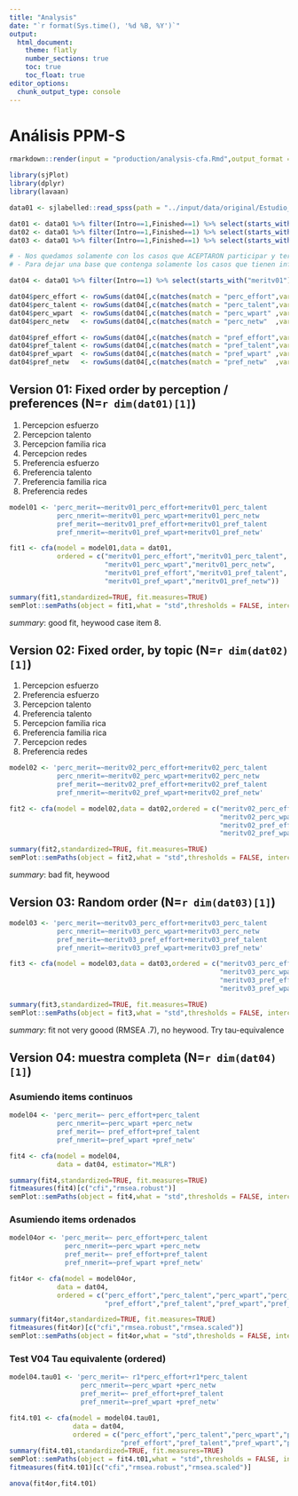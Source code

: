 ```yaml
---
title: "Analysis"
date: "`r format(Sys.time(), '%d %B, %Y')`"
output: 
  html_document:
    theme: flatly
    number_sections: true
    toc: true
    toc_float: true
editor_options: 
  chunk_output_type: console
---
```


# Análisis PPM-S

```r
rmarkdown::render(input = "production/analysis-cfa.Rmd",output_format = "html_document",output_dir = ".")
```

```r
library(sjPlot)
library(dplyr)
library(lavaan)

data01 <- sjlabelled::read_spss(path = "../input/data/original/Estudio_3_ola1_January_9_2020.sav",verbose = FALSE)

dat01 <- data01 %>% filter(Intro==1,Finished==1) %>% select(starts_with("meritv01")) %>% na.omit()
dat02 <- data01 %>% filter(Intro==1,Finished==1) %>% select(starts_with("meritv02")) %>% na.omit()
dat03 <- data01 %>% filter(Intro==1,Finished==1) %>% select(starts_with("meritv03_p")) %>% na.omit()

# - Nos quedamos solamente con los casos que ACEPTARON participar y terminaron el cuestionario.
# - Para dejar una base que contenga solamente los casos que tienen información completa en los ítems usamos na.omit()

dat04 <- data01 %>% filter(Intro==1) %>% select(starts_with("meritv01"),starts_with("meritv02"),starts_with("meritv03_p")) 

dat04$perc_effort <- rowSums(dat04[,c(matches(match = "perc_effort",vars = names(dat04)))],na.rm = TRUE)
dat04$perc_talent <- rowSums(dat04[,c(matches(match = "perc_talent",vars = names(dat04)))],na.rm = TRUE)
dat04$perc_wpart  <- rowSums(dat04[,c(matches(match = "perc_wpart" ,vars = names(dat04)))],na.rm = TRUE)
dat04$perc_netw   <- rowSums(dat04[,c(matches(match = "perc_netw"  ,vars = names(dat04)))],na.rm = TRUE)

dat04$pref_effort <- rowSums(dat04[,c(matches(match = "pref_effort",vars = names(dat04)))],na.rm = TRUE)
dat04$pref_talent <- rowSums(dat04[,c(matches(match = "pref_talent",vars = names(dat04)))],na.rm = TRUE)
dat04$pref_wpart  <- rowSums(dat04[,c(matches(match = "pref_wpart" ,vars = names(dat04)))],na.rm = TRUE)
dat04$pref_netw   <- rowSums(dat04[,c(matches(match = "pref_netw"  ,vars = names(dat04)))],na.rm = TRUE)

```

## Version 01: Fixed order by perception / preferences (N=`r dim(dat01)[1]`)

1. Percepcion esfuerzo
2. Percepcion talento
3. Percepcion familia rica
4. Percepcion redes
5. Preferencia esfuerzo
6. Preferencia talento
7. Preferencia familia rica
8. Preferencia redes


```r
model01 <- 'perc_merit=~meritv01_perc_effort+meritv01_perc_talent 
            perc_nmerit=~meritv01_perc_wpart+meritv01_perc_netw  
            pref_merit=~meritv01_pref_effort+meritv01_pref_talent 
            pref_nmerit=~meritv01_pref_wpart+meritv01_pref_netw'

fit1 <- cfa(model = model01,data = dat01,
            ordered = c("meritv01_perc_effort","meritv01_perc_talent",
                        "meritv01_perc_wpart","meritv01_perc_netw",
                        "meritv01_pref_effort","meritv01_pref_talent",
                        "meritv01_pref_wpart","meritv01_pref_netw"))

summary(fit1,standardized=TRUE, fit.measures=TRUE)
semPlot::semPaths(object = fit1,what = "std",thresholds = FALSE, intercepts = FALSE)
```

*summary*: good fit, heywood case item 8.

## Version 02: Fixed order, by topic (N=`r dim(dat02)[1]`)

1. Percepcion esfuerzo
2. Preferencia esfuerzo
3. Percepcion talento
4. Preferencia talento
5. Percepcion familia rica
6. Preferencia familia rica
7. Percepcion redes
8. Preferencia redes

```r
model02 <- 'perc_merit=~meritv02_perc_effort+meritv02_perc_talent 
            perc_nmerit=~meritv02_perc_wpart+meritv02_perc_netw  
            pref_merit=~meritv02_pref_effort+meritv02_pref_talent 
            pref_nmerit=~meritv02_pref_wpart+meritv02_pref_netw'

fit2 <- cfa(model = model02,data = dat02,ordered = c("meritv02_perc_effort","meritv02_perc_talent",
                                                     "meritv02_perc_wpart","meritv02_perc_netw",
                                                     "meritv02_pref_effort","meritv02_pref_talent",
                                                     "meritv02_pref_wpart","meritv02_pref_netw"))

summary(fit2,standardized=TRUE, fit.measures=TRUE)
semPlot::semPaths(object = fit2,what = "std",thresholds = FALSE, intercepts = FALSE)
```
*summary*: bad fit, heywood 

## Version 03: Random order (N=`r dim(dat03)[1]`)

```r
model03 <- 'perc_merit=~meritv03_perc_effort+meritv03_perc_talent 
            perc_nmerit=~meritv03_perc_wpart+meritv03_perc_netw  
            pref_merit=~meritv03_pref_effort+meritv03_pref_talent 
            pref_nmerit=~meritv03_pref_wpart+meritv03_pref_netw'

fit3 <- cfa(model = model03,data = dat03,ordered = c("meritv03_perc_effort","meritv03_perc_talent",
                                                     "meritv03_perc_wpart","meritv03_perc_netw",
                                                     "meritv03_pref_effort","meritv03_pref_talent",
                                                     "meritv03_pref_wpart","meritv03_pref_netw"))

summary(fit3,standardized=TRUE, fit.measures=TRUE)
semPlot::semPaths(object = fit3,what = "std",thresholds = FALSE, intercepts = FALSE)
```

*summary*: fit not very goood (RMSEA .7), no heywood. Try tau-equivalence

## Version 04: muestra completa (N=`r dim(dat04)[1]`)

### Asumiendo items continuos

```r
model04 <- 'perc_merit=~ perc_effort+perc_talent 
            perc_nmerit=~perc_wpart +perc_netw  
            pref_merit=~ pref_effort+pref_talent 
            pref_nmerit=~pref_wpart +pref_netw'

fit4 <- cfa(model = model04,
            data = dat04, estimator="MLR")

summary(fit4,standardized=TRUE, fit.measures=TRUE)
fitmeasures(fit4)[c("cfi","rmsea.robust")]
semPlot::semPaths(object = fit4,what = "std",thresholds = FALSE, intercepts = FALSE)
```

### Asumiendo items ordenados

```r
model04or <- 'perc_merit=~ perc_effort+perc_talent 
              perc_nmerit=~perc_wpart +perc_netw  
              pref_merit=~ pref_effort+pref_talent 
              pref_nmerit=~pref_wpart +pref_netw'

fit4or <- cfa(model = model04or,
            data = dat04,
            ordered = c("perc_effort","perc_talent","perc_wpart","perc_netw",
                        "pref_effort","pref_talent","pref_wpart","pref_netw"))

summary(fit4or,standardized=TRUE, fit.measures=TRUE)
fitmeasures(fit4or)[c("cfi","rmsea.robust","rmsea.scaled")]
semPlot::semPaths(object = fit4or,what = "std",thresholds = FALSE, intercepts = FALSE)
```

### Test V04 Tau equivalente (ordered) 

```r
model04.tau01 <- 'perc_merit=~ r1*perc_effort+r1*perc_talent 
                  perc_nmerit=~perc_wpart +perc_netw  
                  pref_merit=~ pref_effort+pref_talent 
                  pref_nmerit=~pref_wpart +pref_netw'

fit4.t01 <- cfa(model = model04.tau01,
                data = dat04,
                ordered = c("perc_effort","perc_talent","perc_wpart","perc_netw",
                            "pref_effort","pref_talent","pref_wpart","pref_netw"))
summary(fit4.t01,standardized=TRUE, fit.measures=TRUE)
semPlot::semPaths(object = fit4.t01,what = "std",thresholds = FALSE, intercepts = FALSE)
fitmeasures(fit4.t01)[c("cfi","rmsea.robust","rmsea.scaled")]
```

```r
anova(fit4or,fit4.t01)
```

